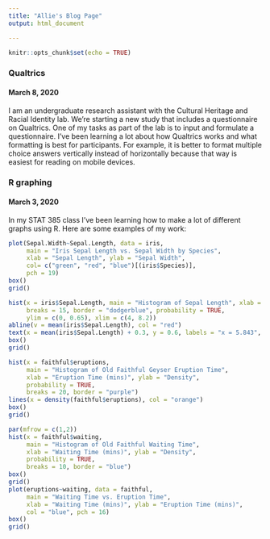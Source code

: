 ```yaml
---
title: "Allie's Blog Page"
output: html_document

---
```

```r
knitr::opts_chunk$set(echo = TRUE)
```
### Qualtrics
#### March 8, 2020
I am an undergraduate research assistant with the Cultural Heritage and Racial Identity lab. We're starting a new study that includes a questionnaire on Qualtrics. One of my tasks as part of the lab is to input and formulate a questionnaire. I've been learning a lot about how Qualtrics works and what formatting is best for participants. For example, it is better to format multiple choice answers vertically instead of horizontally because that way is easiest for reading on mobile devices.


### R graphing
#### March 3, 2020
In my STAT 385 class I've been learning how to make a lot of different graphs using R. Here are some examples of my work:
```r
plot(Sepal.Width~Sepal.Length, data = iris, 
     main = "Iris Sepal Length vs. Sepal Width by Species",
     xlab = "Sepal Length", ylab = "Sepal Width",
     col= c("green", "red", "blue")[(iris$Species)],
     pch = 19)
box()
grid()
```

```r
hist(x = iris$Sepal.Length, main = "Histogram of Sepal Length", xlab = "Sepal Length",
     breaks = 15, border = "dodgerblue", probability = TRUE,
     ylim = c(0, 0.65), xlim = c(4, 8.2))
abline(v = mean(iris$Sepal.Length), col = "red")
text(x = mean(iris$Sepal.Length) + 0.3, y = 0.6, labels = "x = 5.843", col = "red")
box()
grid()
```

```r
hist(x = faithful$eruptions, 
     main = "Histogram of Old Faithful Geyser Eruption Time",
     xlab = "Eruption Time (mins)", ylab = "Density", 
     probability = TRUE, 
     breaks = 20, border = "purple")
lines(x = density(faithful$eruptions), col = "orange")
box()
grid()
```

```r
par(mfrow = c(1,2))
hist(x = faithful$waiting, 
     main = "Histogram of Old Faithful Waiting Time",
     xlab = "Waiting Time (mins)", ylab = "Density", 
     probability = TRUE, 
     breaks = 10, border = "blue")
box()
grid()
plot(eruptions~waiting, data = faithful,
     main = "Waiting Time vs. Eruption Time",
     xlab = "Waiting Time (mins)", ylab = "Eruption Time (mins)", 
     col = "blue", pch = 16)
box()
grid()
```
